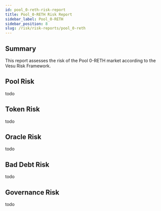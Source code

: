 ```yaml
---
id: pool_0-reth-risk-report
title: Pool_0-RETH Risk Report
sidebar_label: Pool_0-RETH
sidebar_position: 8
slug: /risk/risk-reports/pool_0-reth
---
```



## Summary

This report assesses the risk of the Pool 0-RETH market according to the Vesu Risk Framework.

## Pool Risk

todo

## Token Risk

todo

## Oracle Risk

todo

## Bad Debt Risk

todo

## Governance Risk

todo